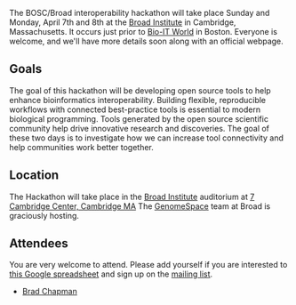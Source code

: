 The BOSC/Broad interoperability hackathon will take place Sunday and Monday, April 7th and 8th at the [http://www.broadinstitute.org/ Broad Institute] in Cambridge, Massachusetts. It occurs just prior to [http://www.bio-itworldexpo.com/ Bio-IT World] in Boston. Everyone is welcome, and we'll have more details soon along with an official webpage.

== Goals ==

The goal of this hackathon will be developing open source tools to help enhance bioinformatics interoperability. Building flexible, reproducible workflows with connected best-practice tools is essential to modern biological programming. Tools generated by the open source scientific community help drive innovative research and discoveries. The goal of these two days is to investigate how we can increase tool connectivity and help communities work better together.

== Location ==

The Hackathon will take place in the [http://www.broadinstitute.org Broad Institute] auditorium at [https://maps.google.com/maps?hl=en&ie=UTF-8&q=7+cambridge+center&fb=1&gl=us&hq=7+cambridge+center&hnear=0x89e377297bf5e165:0x7a907799d8f97b03,Somerville,+MA&cid=0,0,3930528473612492834&ei=tSTRUO6xOeHs0QHEiYGADA&ved=0CJsBEPwSMAM 7 Cambridge Center, Cambridge MA] 
The [http://www.genomespace.org/ GenomeSpace] team at Broad is graciously hosting.

== Attendees ==

You are very welcome to attend. Please add yourself if you are interested to [https://docs.google.com/spreadsheet/ccc?key=0Agxg-o4ZmoZ4dFBpVllXX0s5OFJ1WFVPN2pzb29tWlE this Google spreadsheet] and sign up on the [https://groups.google.com/forum/?fromgroups#!forum/bosc-broad-interop mailing list].

* [http://bcbio.wordpress.com/ Brad Chapman]